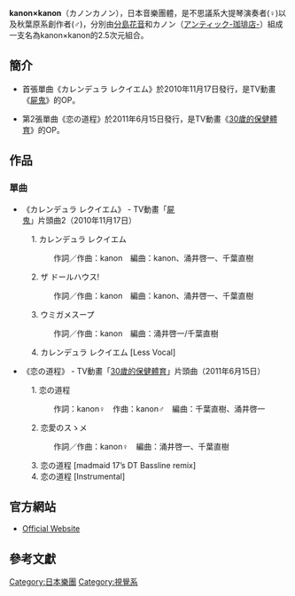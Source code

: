 {{unreferenced|time=2011-04-09T15:10:28+00:00}}
{{lowercase}}
{{Infobox musical artist
| Name                = kanon×kanon
| Background          = 組合
| Origin              = {{JPN}}
| Genre               = [[哥德蘿莉|哥德蘿莉]]
| Years_active        = 2010年～
| Label               = [[SME_Records|SME Records]]
| Influences          = 
| URL                 = http://www.kanonkanon.net/ Official Site
| Current_members     = [[分島花音|分島花音]]（Vo.）<br/>カノン
}}

{{Japanese|japanese=kanon×kanon|kana=カノンカノン|romaji=kanon×kanon}}
'''kanon×kanon'''（カノンカノン），日本音樂團體，是不思議系大提琴演奏者(♀)以及秋葉原系創作者(♂)，分別由[[分島花音|分島花音]]和カノン（[[An_Cafe|アンティック-珈琲店-]]）組成一支名為kanon×kanon的2.5次元組合。

== 簡介 ==
* 首張單曲《カレンデュラ レクイエム》於2010年11月17日發行，是TV動畫《[[屍鬼|屍鬼]]》的OP。

* 第2張單曲《恋の道程》於2011年6月15日發行，是TV動畫《[[30歲的保健體育|30歲的保健體育]]》的OP。

== 作品 ==
=== 單曲 ===
* 《カレンデュラ レクイエム》 - TV動畫「[[屍鬼|屍鬼]]」片頭曲2（2010年11月17日）
:1. カレンデュラ レクイエム
:: 作詞／作曲：kanon　編曲：kanon、涌井啓一、千葉直樹
:2. ザ ドールハウス!
:: 作詞／作曲：kanon　編曲：kanon、涌井啓一、千葉直樹
:3. ウミガメスープ
:: 作詞／作曲：kanon　編曲：涌井啓一/千葉直樹
:4. カレンデュラ レクイエム [Less Vocal]

* 《恋の道程》 - TV動畫「[[30歲的保健體育|30歲的保健體育]]」片頭曲（2011年6月15日）
:1. 恋の道程
:: 作詞：kanon♀　作曲：kanon♂　編曲：千葉直樹、涌井啓一
:2. 恋愛のスゝメ
:: 作詞／作曲：kanon♀　編曲：涌井啓一、千葉直樹
:3. 恋の道程 [madmaid 17’s DT Bassline remix]
:4. 恋の道程 [Instrumental]

== 官方網站 ==
{{Commonscat|kanon×kanon}}
* [http://www.kanonkanon.net/ Official Website] {{Wayback|url=http://www.kanonkanon.net/ |date=20200115162342 }} {{ja icon}}

== 參考文獻 ==
[[Category:日本樂團|Category:日本樂團]]
[[Category:視覺系|Category:視覺系]]